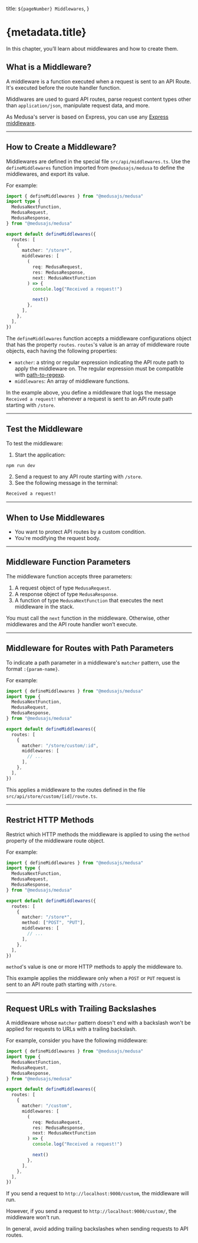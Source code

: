   title: `${pageNumber} Middlewares`,
}

# {metadata.title}

In this chapter, you’ll learn about middlewares and how to create them.

## What is a Middleware?

A middleware is a function executed when a request is sent to an API Route. It's executed before the route handler function.

Middlwares are used to guard API routes, parse request content types other than `application/json`, manipulate request data, and more.

<Note title="Tip">

As Medusa's server is based on Express, you can use any [Express middleware](https://expressjs.com/en/resources/middleware.html).

</Note>

---

## How to Create a Middleware?

Middlewares are defined in the special file `src/api/middlewares.ts`. Use the `defineMiddlewares` function imported from `@medusajs/medusa` to define the middlewares, and export its value.

For example:

```ts title="src/api/middlewares.ts"
import { defineMiddlewares } from "@medusajs/medusa"
import type { 
  MedusaNextFunction, 
  MedusaRequest, 
  MedusaResponse, 
} from "@medusajs/medusa"

export default defineMiddlewares({
  routes: [
    {
      matcher: "/store*",
      middlewares: [
        (
          req: MedusaRequest, 
          res: MedusaResponse, 
          next: MedusaNextFunction
        ) => {
          console.log("Received a request!")

          next()
        },
      ],
    },
  ],
})
```

The `defineMiddlewares` function accepts a middleware configurations object that has the property `routes`. `routes`'s value is an array of middleware route objects, each having the following properties:

- `matcher`: a string or regular expression indicating the API route path to apply the middleware on. The regular expression must be compatible with [path-to-regexp](https://github.com/pillarjs/path-to-regexp).
- `middlewares`: An array of middleware functions.

In the example above, you define a middleware that logs the message `Received a request!` whenever a request is sent to an API route path starting with `/store`.

---

## Test the Middleware

To test the middleware:

1. Start the application:

```bash npm2yarn
npm run dev
```

2. Send a request to any API route starting with `/store`.
3. See the following message in the terminal:

```bash
Received a request!
```

---

## When to Use Middlewares

<Note type="success" title="Use middlewares when">

- You want to protect API routes by a custom condition.
- You're modifying the request body.

</Note>

---

## Middleware Function Parameters

The middleware function accepts three parameters:

1. A request object of type `MedusaRequest`.
2. A response object of type `MedusaResponse`.
3. A function of type `MedusaNextFunction` that executes the next middleware in the stack.

<Note title="Important">

You must call the `next` function in the middleware. Otherwise, other middlewares and the API route handler won’t execute.

</Note>

---

## Middleware for Routes with Path Parameters

To indicate a path parameter in a middleware's `matcher` pattern, use the format `:{param-name}`.

For example:


```ts title="src/api/middlewares.ts" collapsibleLines="1-7" expandMoreLabel="Show Imports" highlights={pathParamHighlights}
import { defineMiddlewares } from "@medusajs/medusa"
import type { 
  MedusaNextFunction, 
  MedusaRequest, 
  MedusaResponse, 
} from "@medusajs/medusa"

export default defineMiddlewares({
  routes: [
    {
      matcher: "/store/custom/:id",
      middlewares: [
        // ...
      ],
    },
  ],
})
```

This applies a middleware to the routes defined in the file `src/api/store/custom/[id]/route.ts`.

---

## Restrict HTTP Methods

Restrict which HTTP methods the middleware is applied to using the `method` property of the middleware route object.

For example:


```ts title="src/api/middlewares.ts" highlights={highlights} collapsibleLines="1-7" expandButtonLabel="Show Imports"
import { defineMiddlewares } from "@medusajs/medusa"
import type { 
  MedusaNextFunction, 
  MedusaRequest, 
  MedusaResponse, 
} from "@medusajs/medusa"

export default defineMiddlewares({
  routes: [
    {
      matcher: "/store*",
      method: ["POST", "PUT"],
      middlewares: [
        // ...
      ],
    },
  ],
})
```

`method`'s value is one or more HTTP methods to apply the middleware to.

This example applies the middleware only when a `POST` or `PUT` request is sent to an API route path starting with `/store`.

---

## Request URLs with Trailing Backslashes

A middleware whose `matcher` pattern doesn't end with a backslash won't be applied for requests to URLs with a trailing backslash.

For example, consider you have the following middleware:

```ts collapsibleLines="1-7" expandMoreLabel="Show Imports"
import { defineMiddlewares } from "@medusajs/medusa"
import type { 
  MedusaNextFunction, 
  MedusaRequest, 
  MedusaResponse, 
} from "@medusajs/medusa"

export default defineMiddlewares({
  routes: [
    {
      matcher: "/custom",
      middlewares: [
        (
          req: MedusaRequest, 
          res: MedusaResponse, 
          next: MedusaNextFunction
        ) => {
          console.log("Received a request!")

          next()
        },
      ],
    },
  ],
})
```

If you send a request to `http://localhost:9000/custom`, the middleware will run.

However, if you send a request to `http://localhost:9000/custom/`, the middleware won't run.

In general, avoid adding trailing backslashes when sending requests to API routes.